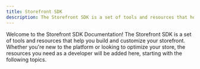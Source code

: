 ```yaml
---
title: Storefront SDK
description: The Storefront SDK is a set of tools and resources that help you build and customize your storefront.
---
```



Welcome to the Storefront SDK Documentation! The Storefront SDK is a set of tools and resources that help you build and customize your storefront. Whether you're new to the platform or looking to optimize your store, the resources you need as a developer will be added here, starting with the following topics.

<CardGrid>
  <LinkCard
    noborder
    icon='document'
    title="Shared components"
    description="Shared components are the UI building blocks for drop-in components."
    link="/sdk/components/"
    rightIcon="right-arrow"
  />
</CardGrid>
